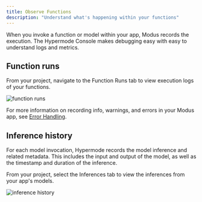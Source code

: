 ```yaml
---
title: Observe Functions
description: "Understand what's happening within your functions"
---
```


When you invoke a function or model within your app, Modus records the execution. The Hypermode
Console makes debugging easy with easy to understand logs and metrics.

## Function runs

From your project, navigate to the Function Runs tab to view execution logs of your functions.

![function runs](images/observe-functions/function-runs.png)

For more information on recording info, warnings, and errors in your Modus app, see
[Error Handling](/modus/error-handling).

## Inference history

For each model invocation, Hypermode records the model inference and related metadata. This includes
the input and output of the model, as well as the timestamp and duration of the inference.

From your project, select the Inferences tab to view the inferences from your app's models.

![inference history](images/observe-functions/inference-history.png)

